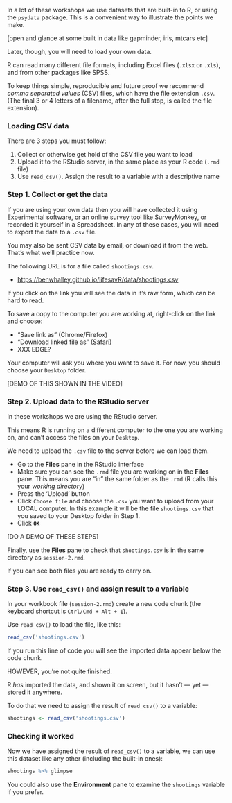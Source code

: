 In a lot of these workshops we use datasets that are built-in to R, or using the `psydata` package.
This is a convenient way to illustrate the points we make.

[open and glance at some built in data like gapminder, iris, mtcars etc]

Later, though, you will need to load your own data.

R can read many different file formats, including Excel files (`.xlsx` or `.xls`), and
from other packages like SPSS.

To keep things simple, reproducible and future proof we recommend *comma separated values* (CSV) files,
which have the file extension `.csv`.
(The final 3 or 4 letters of a filename, after the full stop, is called the file extension).  

### Loading CSV data

There are 3 steps you must follow:

1. Collect or otherwise get hold of the CSV file you want to load
2. Upload it to the RStudio server, in the same place as your R code (`.rmd` file)
3. Use `read_csv()`. Assign the result to a variable with a descriptive name

### Step 1. Collect or get the data

If you are using your own data then you will have collected it using Experimental software,
or an online survey tool like SurveyMonkey, or recorded it yourself in a Spreadsheet.
In any of these cases, you will need to export the data to a `.csv` file.

You may also be sent CSV data by email, or download it from the web. That's what we'll practice now.

The following URL is for a file called `shootings.csv`.

- [https://benwhalley.github.io/lifesavR/data/shootings.csv](https://benwhalley.github.io/lifesavR/data/shootings.csv)

If you click on the link you will see the data in it's raw form, which can be hard to read.

To save a copy to the computer you are working at, right-click on the link and choose:

- "Save link as" (Chrome/Firefox)
- "Download linked file as" (Safari)
- XXX EDGE?

Your computer will ask you where you want to save it. For now, you should choose your `Desktop` folder.

[DEMO OF THIS SHOWN IN THE VIDEO]

### Step 2. Upload data to the RStudio server

In these workshops we are using the RStudio server.

This means R is running on a different computer to the one you are working on, and can't access the files on your
`Desktop`.

We need to upload the `.csv` file to the server before we can load them.

- Go to the **Files** pane in the RStudio interface
- Make sure you can see the `.rmd` file you are working on in the **Files** pane. This means you are "in" the same folder as the `.rmd` (R calls this your *working directory*)
- Press the 'Upload' button
- Click `Choose file` and choose the `.csv` you want to upload from your LOCAL computer. In this example it will be the file `shootings.csv` that you saved to your Desktop folder in Step 1.
- Click **`OK`**

[DO A DEMO OF THESE STEPS]

Finally, use the **Files** pane to check that `shootings.csv` is in the same directory as `session-2.rmd`.

If you can see both files you are ready to carry on.

### Step 3. Use `read_csv()` and assign result to a variable

In your workbook file (`session-2.rmd`) create a new code chunk (the keyboard shortcut is `Ctrl/Cmd + Alt + I`).

Use `read_csv()` to load the file, like this:

```r
read_csv('shootings.csv')
```

If you run this line of code you will see the imported data appear below the code chunk.

HOWEVER, you're not quite finished.

R _has_ imported the data, and shown it on screen, but it hasn't --- yet --- stored it anywhere.

To do that we need to assign the result of `read_csv()` to a variable:

```r
shootings <- read_csv('shootings.csv')
```

### Checking it worked

Now we have assigned the result of `read_csv()` to a variable, we can use this
dataset like any other (including the built-in ones):

```r
shootings %>% glimpse
```

You could also use the **Environment** pane to examine the `shootings` variable if you prefer.

